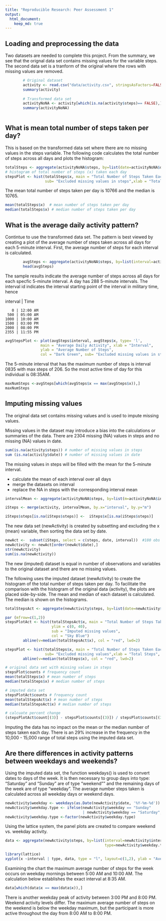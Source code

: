 ```yaml
---
title: "Reproducible Research: Peer Assessment 1"
output: 
  html_document:
    keep_md: true
---
```



## Loading and preprocessing the data
Two datasets are needed to complete this project.  From the summary, we see that the orignal data set contains missing values for the variable steps.  The second data set is a tranform of the original where the rows with missing values are removed.

```r
        # Original dataset
        activity <- read.csv("data/activity.csv", stringsAsFactors=FALSE,  header=TRUE)
        summary(activity)
        
        # Transformed data set 
        activityNoNA <- activity[which(is.na(activity$steps)== FALSE),]
        summary(activityNoNA)
           
```

## What is mean total number of steps taken per day?

This is based on the transformed data set where there are no missing values in the steps variable. The following code calculates the total number of steps across all days and plots the histogram:
```r
totalSteps <- aggregate(activityNoNA$steps, by=list(date=activityNoNA$date), FUN = sum )
# histogram of total number of steps (x) taken each day
stepsPlot <- hist(totalSteps$x, main = "Total Number of Steps Taken Each Day", ylim = c(0, 40),
                  sub= "Excluded missing values in steps",xlab = "Total Steps", col = "Yellow")

```

The mean total number of steps taken per day is 10766 and the median is 10765.
```r
mean(totalSteps$x)  # mean number of steps taken per day
median(totalSteps$x) # median number of steps taken per day
```

## What is the average daily activity pattern?

Contintue to use the transformed data set. The pattern is best viewed by creating a plot of the average number of steps taken across all days for each 5-minute interval.  First, the average number of steps for each interval is calculated.
```r
        avgSteps <- aggregate(activityNoNA$steps, by=list(interval=activityNoNA$interval), FUN=mean) 
        head(avgSteps)

```
The sample results indicate the average number of steps across all days for each specfic 5-minute interval. A day has 288 5-minute intervals. The interval id indicates the interval starting point of the interval in military time, hence

interval | Time

       0 | 12:00 AM       
     500 | 05:00 AM      
    1000 | 10:00 AM      
    1500 | 03:00 PM    
    2000 | 08:00 PM       
    2355 | 11:55 PM

```r
avgStepsPlot <- plot(avgSteps$interval, avgSteps$x, type= 'l', 
                main = "Average Daily Activity", xlab = "Interval", 
                ylab = "Average Number of Steps", 
                col = "Dark Green", sub= "Excluded missing values in steps")
```

The 5-minute interval that has the maximum number of steps is interval 0835 with max steps of 206. So the most active time
of day for this individual is 08:35AM.
```r
maxNumSteps <-avgSteps[which(avgSteps$x == max(avgSteps$x)),]
maxNumSteps
```

## Imputing missing values

The original data set contains missing values and is used to impute missing values. 

Missing values in the dataset may introduce a bias into the calculations or summaries of the data. There are 2304 missing (NA) values in steps and no missing (NA)
values in date.
```r
sum(is.na(activity$steps)) # number of missing values in steps
sum (is.na(activity$date)) # number of missing values in date
```

The missing values in steps will be filled with the mean for the 5-minute interval.

- calculate the mean of each interval over all days
- merge the datasets on interval 
- replace the NA in steps with the corresponding interval mean
```r
intervalMean <- aggregate(activityNoNA$steps, by=list(m=activityNoNA$interval), FUN=mean)

iSteps <- merge(activity, intervalMean, by.x="interval", by.y="m")

iSteps$steps[is.na(iSteps$steps)] <-  iSteps$x[is.na(iSteps$steps)]
```

The new data set (newActivity) is created by subsetting and excluding the x (mean) variable, then sorting the data set by date.  

```r
newAct <-  subset(iSteps, select = c(steps, date, interval))  #180 obs of 68 variables
newActivity <- newAct[order(newAct$date),]
str(newActivity)
sum(is.na(newActivity))
```
The new (imputed) dataset is equal in number of observations and variables to the original dataset and there are no missing values. 

The following uses the imputed dataset (newActivity) to create the histogram of the total number of steps taken per day. To facilitate the comparison with the histogram of the original data (activity), the plots are placed side-by-side. The mean and median of each dataset is calculated. The median is shown on the histograms. 

```r
totalStepsAct <- aggregate(newActivity$steps, by=list(date=newActivity$date), FUN = sum )

par (mfrow=c(1,2))
stepsPlotAct <- hist(totalStepsAct$x, main = "Total Number of Steps Taken Each Day", xlab="Total Steps",
                     ylim = c(0, 40),
                     sub = "Imputed missing values",
                     col = "Sky Blue")
        abline(v=median(totalStepsAct$x), col = "red", lwd=2)

stepsPlot <- hist(totalSteps$x, main = "Total Number of Steps Taken Each Day", ylim = c(0, 40),
                  sub= "Excluded missing values",xlab = "Total Steps", col = "Yellow")
        abline(v=median(totalSteps$x), col = "red", lwd=2)

# original data set with missing values in steps 
stepsPlot$counts # frequency count
mean(totalSteps$x) # mean number of steps 
median(totalSteps$x) # median number of steps

# imputed data set
stepsPlotAct$counts # frequency count 
mean(totalStepsAct$x) # mean number of steps 
median(totalStepsAct$x) # median number of steps 

# calcuate percent change
(stepsPlotAct$count[(3)] - stepsPlot$counts[(3)]) / stepsPlot$counts[(3)] * 100
```
Imputing the data has no impact on the mean or the median number of steps taken each day.  There is an 29% increase in the frequency in the 10,000 - 15,000 range of total steps using the imputed data set. 

## Are there differences in activity patterns between weekdays and weekends?

Using the imputed data set, the function weekdays() is used to convert dates to days of the week. It is then necessary to group days into type: "Saturday" and "Sunday" are of type "weekend"" and the remaining days of the week are of type "weekday". The average number steps taken is calculated across all weekday days or weekend days. 
```r
newActivity$weekday <- weekdays(as.Date(newActivity$date, '%Y-%m-%d'))
newActivity$weekday.type <- ifelse(newActivity$weekday == "Sunday" 
                                   | newActivity$weekday == "Saturday", "weekend", "weekday")
newActivity$weekday.type <-factor(newActivity$weekday.type)
```

Using the lattice system, the panel plots are created to compare weekend vs. weekday activity.
```r
data <- aggregate(newActivity$steps, by=list(interval=newActivity$interval, 
                                             type=newActivity$weekday.type), FUN=mean)

library(lattice)
xyplot(x ~interval | type, data, type = "l", layout=c(1,2), ylab = "Average number of steps taken")
```

Examining the chart the maximum average number of steps for the week occurs on weekday mornings between 5:00 AM and 10:00 AM. The calculation below establishes the exact interval at 8:35 AM.
``` r
data[which(data$x == max(data$x)),]
```

There is another weekday peak of activity between 3:00 PM and 8:00 PM.  Weekend activity levels differ.  The maximum average number of steps on the weekend is below the weekday maximum, but the participant is more active throughout the day from 8:00 AM to 8:00 PM. 
